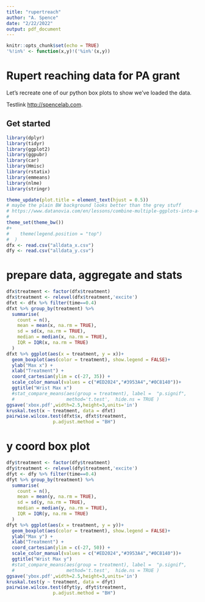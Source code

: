 ```yaml
---
title: "rupertreach"
author: "A. Spence"
date: "2/22/2022"
output: pdf_document
---
```


```r
knitr::opts_chunk$set(echo = TRUE)
'%!in%' <- function(x,y)!('%in%'(x,y))
```

# Rupert reaching data for PA grant

Let's recreate one of our python box plots to show we've loaded the data.

Testlink <http://spencelab.com>.

## Get started
```r
library(dplyr)
library(tidyr)
library(ggplot2)
library(ggpubr)
library(car)
library(Hmisc)
library(rstatix)
library(emmeans)
library(nlme)
library(stringr)

theme_update(plot.title = element_text(hjust = 0.5))
# maybe the plain BW background looks better than the grey stuff
# https://www.datanovia.com/en/lessons/combine-multiple-ggplots-into-a-figure/
#
theme_set(theme_bw())
#+
#    theme(legend.position = "top")
#  )
dfx <- read.csv("alldata_x.csv")
dfy <- read.csv("alldata_y.csv")
```

# prepare data, aggregate and stats
```r
dfx$treatment <- factor(dfx$treatment)
dfx$treatment <- relevel(dfx$treatment,'excite')
dfxt <- dfx %>% filter(time==0.4)
dfxt %>% group_by(treatment) %>%
  summarise(
    count = n(),
    mean = mean(x, na.rm = TRUE),
    sd = sd(x, na.rm = TRUE),
    median = median(x, na.rm = TRUE),
    IQR = IQR(x, na.rm = TRUE)
  )
dfxt %>% ggplot(aes(x = treatment, y = x))+ 
  geom_boxplot(aes(color = treatment), show.legend = FALSE)+
  ylab("Max x") +
  xlab("Treatment") +
  coord_cartesian(ylim = c(-27, 35)) +
  scale_color_manual(values = c("#ED2024","#3953A4","#0C8140"))+
  ggtitle("Wrist Max x")
  #stat_compare_means(aes(group = treatment), label =  "p.signif", 
  #                   method='t.test',  hide.ns = TRUE )
ggsave('xbox.pdf',width=2.5,height=3,units='in')
kruskal.test(x ~ treatment, data = dfxt)
pairwise.wilcox.test(dfxt$x, dfxt$treatment,
                 p.adjust.method = "BH")
```
# y coord box plot

```r
dfy$treatment <- factor(dfy$treatment)
dfy$treatment <- relevel(dfy$treatment,'excite')
dfyt <- dfy %>% filter(time==0.4)
dfyt %>% group_by(treatment) %>%
  summarise(
    count = n(),
    mean = mean(y, na.rm = TRUE),
    sd = sd(y, na.rm = TRUE),
    median = median(y, na.rm = TRUE),
    IQR = IQR(y, na.rm = TRUE)
  )
dfyt %>% ggplot(aes(x = treatment, y = y))+ 
  geom_boxplot(aes(color = treatment), show.legend = FALSE)+
  ylab("Max y") +
  xlab("Treatment") +
  coord_cartesian(ylim = c(-27, 50)) +
  scale_color_manual(values = c("#ED2024","#3953A4","#0C8140"))+
  ggtitle("Wrist Max y")
  #stat_compare_means(aes(group = treatment), label =  "p.signif", 
  #                   method='t.test',  hide.ns = TRUE )
ggsave('ybox.pdf',width=2.5,height=3,units='in')
kruskal.test(y ~ treatment, data = dfyt)
pairwise.wilcox.test(dfyt$y, dfyt$treatment,
                 p.adjust.method = "BH")
```